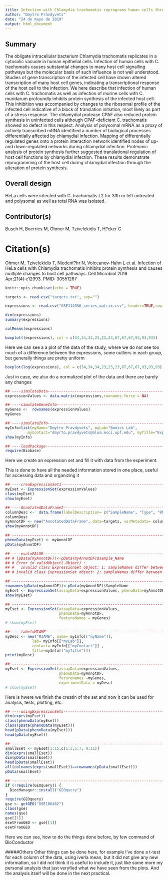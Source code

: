 ```yaml
---
title: Infection with Chlamydia trachomatis reprograms human cells through inhibition of protein synthesis
author: "Dmytro Pravdyvets"
date: "24 de mayo de 2019"
output: html_document
---
```

## Summary	
The obligate intracellular bacterium Chlamydia trachomatis replicates in a cytosolic vacuole in human epithelial cells. Infection of human cells with C. trachomatis causes substantial changes to many host cell signalling pathways but the molecular basis of such influence is not well understood. Studies of gene transcription of the infected cell have shown altered transcription of many host cell genes, indicating a transcriptional response of the host cell to the infection. We here describe that infection of human cells with C. trachomatis as well as infection of murine cells with C. muridarum profoundly inhibits protein synthesis of the infected host cell. This inhibition was accompanied by changes to the ribosomal profile of the infected cell indicative of a block of translation initiation, most likely as part of a stress response. The chlamydial protease CPAF also reduced protein synthesis in uninfected cells although CPAF-deficient C. trachomatis showed no defect in this respect. Analysis of polysomal mRNA as a proxy of actively transcribed mRNA identified a number of biological processes differentially affected by chlamydial infection. Mapping of differentially regulated genes onto a protein interaction network identified nodes of up- and down-regulated networks during chlamydial infection. Proteomic analysis of protein synthesis further suggested translational regulation of host cell functions by chlamydial infection. These results demonstrate reprogramming of the host cell during chlamydial infection through the alteration of protein synthesis.
 
## Overall design
HeLa cells were infected with C. trachomatis L2 for 33h or left untreated and polysomal as well as total RNA was isolated.
 	
## Contributor(s)
Busch H, Boerries M, Ohmer M, Tzivelekidis T, H?cker G

# Citation(s)	
Ohmer M, Tzivelekidis T, Niedenf?hr N, Volceanov-Hahn L et al. Infection of HeLa cells with Chlamydia trachomatis inhibits protein synthesis and causes multiple changes to host cell pathways. Cell Microbiol 2019 Apr;21(4):e12993. PMID: 30551267


```r
knitr::opts_chunk$set(echo = TRUE)
```

```r
targets <- read.csv("targets.txt", sep="")
```

```r
expressions <- read.csv("GSE114556_series_matrix.csv", header=TRUE,row.names = 1)
```

```r
dim(expressions)
summary(expressions)
```

```r
colMeans(expressions)
```


```r
boxplot((expressions), col = c(34,34,34,23,23,23,67,67,67,93,93,93))
```
Here we can see a a plot of the  data of the study, where we do not see too much of a difference between the expressions, some outliers in each group, but generally things are pretty uniform 

```r
boxplot(log(expressions), col = c(34,34,34,23,23,23,67,67,67,93,93,93))
```
Just in case, we also do a normalized plot of the data and there are barely any changes

```r

## ----simulateData--------------------------------------------------------
expressionValues <- data.matrix(expressions,rownames.force = NA)
```



```r
## ----simulateGeneInfo----------------------------------------------------
myGenes <-  rownames(expressionValues)
myGenes
```



```r

## ----simulateInfo--------------------------------------------------------
myInfo=list(myName="Dmytro Pravdyvets", myLab="Bomics Lab", 
          myContact="dmyrto.pravdyvets@alum.esci.upf.edu", myTitle="ExpressionSets exercises Omics course BDBI2019")
show(myInfo)
```


```r
## ----loadPackage---------------------------------------------------------
require(Biobase)
```
Here we create an expression set and fill it with data from the experiment.

This is done to have all the needed information stored in one place, useful for accessing data and organizing it
```r
## ----creaExpressionSet1--------------------------------------------------
myEset <- ExpressionSet(expressionValues)
class(myEset)
show(myEset)
```

```r
## ----AnnotatedDataFrame2-------------------------------------------------
columnDesc <-  data.frame(labelDescription= c("SampleName", "Type", "RNA", "replicate"))
columnDesc
myAnnotDF <- new("AnnotatedDataFrame", data=targets, varMetadata= columnDesc)
show(myAnnotDF)
```


```r
## ------------------------------------------------------------------------
phenoData(myEset) <- myAnnotDF
pData(myAnnotDF)

## ----eval=FALSE----------------------------------------------------------
## # (pData(myAnnotDF))<-pData(myAnnotDF)$sample_Name
## # Error in validObject(.Object) :
## #   invalid class ExpressionSet object: 1: sampleNames differ between assayData and phenoData
## # invalid class ExpressionSet object: 2: sampleNames differ between phenoData and protocolData
```


```r
## ------------------------------------------------------------------------
rownames(pData(myAnnotDF))<-pData(myAnnotDF)$SampleName
myEset <- ExpressionSet(assayData=expressionValues, phenoData=myAnnotDF)
show(myEset)
```


```r
## ------------------------------------------------------------------------
myEset <- ExpressionSet(assayData=expressionValues, 
                        phenoData=myAnnotDF, 
                        featureNames = myGenes)
# show(myEset)
```


```r
## ----label=MIAME---------------------------------------------------------
myDesc <- new("MIAME", name= myInfo[["myName"]],
            lab= myInfo[["myLab"]],
            contact= myInfo[["myContact"]] ,
            title=myInfo[["myTitle"]])
print(myDesc)
```


```r
## ------------------------------------------------------------------------
myEset <- ExpressionSet(assayData=expressionValues, 
                        phenoData=myAnnotDF,
                        fetureNames =myGenes,
                        experimentData = myDesc)
# show(myEset)
```

Here is hwere we finish the creatin of the set and now it can be used for analysis, tests, plotting, etc.

```r
## ----usingExpressionSets-------------------------------------------------
dim(exprs(myEset))
class(phenoData(myEset))
class(pData(phenoData(myEset)))
head(pData(phenoData(myEset)))
head(pData(myEset))
```


```r
## ------------------------------------------------------------------------
smallEset <- myEset[1:15,c(1:3,5:7, 9:11)]
dim(exprs(smallEset))
dim(pData(smallEset))
head(pData(smallEset))
all(colnames(exprs(smallEset))==rownames(pData(smallEset)))
pData(smallEset)
```



```r
## ------------------------------------------------------------------------
if (!require(GEOquery)) {
  BiocManager::install("GEOquery")
}
require(GEOquery)
gse <- getGEO("GSE106402")
class(gse)
names(gse)
gse[[1]]
esetFromGEO <- gse[[1]]
esetFromGEO
```
Here we can see, how to do the things done before, by few command of BioConductor


#####Others
Other things can be done here, for example I've done a t-test for each column of the data, using iverla mean, but it did not give any new information, so I did not think it is useful to include it, just like some more my personal analysis that just veryfied what we have seen from the plots. And the analysis itself will be done in the next practical.